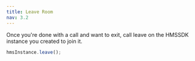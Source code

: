 ```yaml
---
title: Leave Room
nav: 3.2
---
```


Once you're done with a call and want to exit, call leave on the HMSSDK instance you created to join it.

```js
hmsInstance.leave();
```

